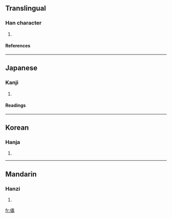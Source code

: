 ==Translingual==
===Han character===
{{Han char|rad=人|as=12|sn=14|four=2722<sub>7</sub>|canj=人弓竹月 (ONHB)}}
# {{defn|Han}}
====References====
{{Han ref|kx=0117.200|dkj=01123|dj=0249.060|hdz=10223.030|uh=50EA|ud=20714|bh=E0F6|bd=57590}}
----
==Japanese==
===Kanji===
{{ja-kanji|grade=|rs=人12}}
# {{defn|Japanese}}
====Readings====
{{ja-readings|on=[[きつ]] (kitsu), [[ごち]] (gochi), [[いつ]] (itsu), [[いち]] (ichi), [[けつ]] (ketsu), [[けち]] (kechi)|kun=[[くるう]] (kuruu), [[くるい]] (kurui)}}
----
==Korean==
===Hanja===
{{ko-hanja|hangeul=결|rv=gyeol|mr=kyŏl}}
# {{defn|Korean}}
----
==Mandarin==
===Hanzi===
{{cmn-hanzi|pin=[[jué]] (jue2)|wg=chüeh<sup>2</sup>}}
# {{defn|Mandarin}}

[[fr:僪]]
